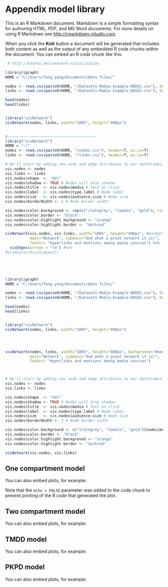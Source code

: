 

 

# Appendix model library

This is an R Markdown document. Markdown is a simple formatting syntax for authoring HTML, PDF, and MS Word documents. For more details on using R Markdown see <http://rmarkdown.rstudio.com>.

When you click the **Knit** button a document will be generated that includes both content as well as the output of any embedded R code chunks within the document. You can embed an R code chunk like this:

 
```r
 # http://kateto.net/network-visualization

library(igraph)
HOME = "C:/Users/feng.yang/Documents/Data files/"

nodes <- read.csv(paste0(HOME, "/Dataset1-Media-Example-NODES.csv"), header=T, as.is=T)
links <- read.csv(paste0(HOME, "/Dataset1-Media-Example-EDGES.csv"), header=T, as.is=T)

head(nodes)
head(links)


library("visNetwork") 
visNetwork(nodes, links, width="100%", height="400px")

 
#~~~~~~~~~~~~~~~~~~~~~~~~~~~~~~~~~~~~~~~~
library("visNetwork") 
HOME = "~/"
nodes <- read.csv(paste0(HOME, "/nodes.csv"), header=T, as.is=T)
links <- read.csv(paste0(HOME, "/links.csv"), header=T, as.is=T)

# We'll start by adding new node and edge attributes to our dataframes. 
vis.nodes <- nodes
vis.links <- links
vis.nodes$shape  <- "dot"  
vis.nodes$shadow <- TRUE # Nodes will drop shadow
vis.nodes$title  <- vis.nodes$media # Text on click
vis.nodes$label  <- vis.nodes$type.label # Node label
vis.nodes$size   <- vis.nodes$audience.size # Node size
vis.nodes$borderWidth <- 2 # Node border width

vis.nodes$color.background <- rep(c("slategrey", "tomato", "gold"), times=20)[1:nrow(nodes)]  # [nodes$media.type]
vis.nodes$color.border <- "black"
vis.nodes$color.highlight.background <- "orange"
vis.nodes$color.highlight.border <- "darkred"

visNetwork(vis.nodes, vis.links, width="100%", height="400px", #background="#eeefff",
           main="Network", submain="And what a great network it is!",
           footer= "Hyperlinks and mentions among media sources") %>% 
  visEdges(arrows = "to") #%>% 
#visHierarchicalLayout()




 
library(igraph)
HOME = "C:/Users/feng.yang/Documents/Data files/"

nodes <- read.csv(paste0(HOME, "/Dataset1-Media-Example-NODES.csv"), header=T, as.is=T)
links <- read.csv(paste0(HOME, "/Dataset1-Media-Example-EDGES.csv"), header=T, as.is=T)

head(nodes)
head(links)


library("visNetwork") 
visNetwork(nodes, links, width="100%", height="400px")




visNetwork(nodes, links, width="100%", height="400px", background="#eeefff",
           main="Network", submain="And what a great network it is!",
           footer= "Hyperlinks and mentions among media sources")



# We'll start by adding new node and edge attributes to our dataframes. 
vis.nodes <- nodes
vis.links <- links

vis.nodes$shape  <- "dot"  
vis.nodes$shadow <- TRUE # Nodes will drop shadow
vis.nodes$title  <- vis.nodes$media # Text on click
vis.nodes$label  <- vis.nodes$type.label # Node label
vis.nodes$size   <- vis.nodes$audience.size # Node size
vis.nodes$borderWidth <- 2 # Node border width

vis.nodes$color.background <- c("slategrey", "tomato", "gold")[nodes$media.type]
vis.nodes$color.border <- "black"
vis.nodes$color.highlight.background <- "orange"
vis.nodes$color.highlight.border <- "darkred"

visNetwork(vis.nodes, vis.links)


```

## One compartment model

You can also embed plots, for example:

 

Note that the `echo = FALSE` parameter was added to the code chunk to prevent printing of the R code that generated the plot.


## Two compartment model

You can also embed plots, for example:



## TMDD model

You can also embed plots, for example:


## PKPD model

You can also embed plots, for example:


